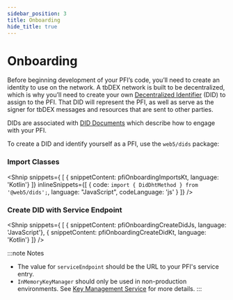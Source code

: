 ```yaml
---
sidebar_position: 3
title: Onboarding
hide_title: true
---
```



<LanguageSwitcher languages="JavaScript, Kotlin" />

# Onboarding

Before beginning development of your PFI’s code, you’ll need to create an identity to use on the network. A tbDEX network is built to be decentralized, which is why you’ll need to create your own [Decentralized Identifier](/docs/web5/learn/decentralized-identifiers) (DID) to assign to the PFI. That DID will represent the PFI, as well as serve as the signer for tbDEX messages and resources that are sent to other parties.

DIDs are associated with [DID Documents](/docs/web5/learn/did_document) which describe how to engage with your PFI.


To create a DID and identify yourself as a PFI, use the `web5/dids` package:

### Import Classes

<Shnip snippets={
  [
    { snippetContent: pfiOnboardingImportsKt, language: 'Kotlin'}
  ]} inlineSnippets={[
    {
      code: `import { DidDhtMethod } from '@web5/dids';`,
      language: "JavaScript",
      codeLanguage: 'js'
    }
  ]} />

### Create DID with Service Endpoint

<Shnip snippets={
  [
    { snippetContent: pfiOnboardingCreateDidJs, language: 'JavaScript'},
    { snippetContent: pfiOnboardingCreateDidKt, language: 'Kotlin'}
  ]} />

:::note Notes
* The value for `serviceEndpoint` should be the URL to your PFI's service entry.
* `InMemoryKeyManager` should only be used in non-production environments. See [Key Management Service](/docs/web5/build/decentralized-identifiers/key-management) for more details.
:::
